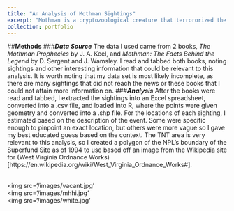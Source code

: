 ```yaml
---
title: "An Analysis of Mothman Sightings"
excerpt: "Mothman is a cryptozoological creature that terrororized the citizens of Point Pleasant, WV and surrounding areas between 1966-1967. Here, I present an analysis of the sighings I could find information about. Image of Mothman Statue in Point Pleasant from (Charleston Gazette)[https://www.wvgazettemail.com/arts_and_entertainment/annual-mothman-festival-makes-point-pleasant-a-paranormal-paradise-this-weekend/article_1a0652dc-d480-5c2e-809a-5db33dd90f7d.html]<br/><img src='/images/mothman_statue.jpg'>"
collection: portfolio
---
```

##**Methods**
###***Data Source***
	The data I used came from 2 books, *The Mothman Prophecies* by J. A. Keel, and *Mothman: The Facts Behind the Legend* by D. Sergent and J. Wamsley. I read and tabbed both books, noting sightings and other interesting information that could be relevant to this analysis. It is worth noting that my data set is most likely incomplete, as there are many sightings that did not reach the news or these books that I could not attain more information on.
###***Analysis***
After the books were read and tabbed, I extracted the sightings into an Excel spreadsheet, converted into a .csv file, and loaded into R, where the points were given geometry and converted into a .shp file. For the locations of each sighting, I estimated based on the description of the event. Some were specific enough to pinpoint an exact location, but others were more vague so I gave my best educated guess based on the context. 
The TNT area is very relevant to this analysis, so I created a polygon of the NPL’s boundary of the Superfund Site as of 1994 to use based off an image from the Wikipedia site for (West Virginia Ordnance Works)[https://en.wikipedia.org/wiki/West_Virginia_Ordnance_Works#].

<br/><img src='/images/vacant.jpg'
<br/><img src='/images/mhhi.jpg'
<br/><img src='/images/white.jpg'
